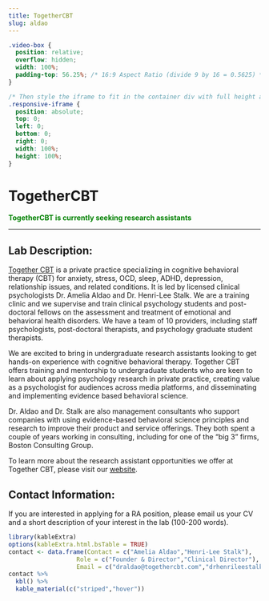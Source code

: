 ```yaml
---
title: TogetherCBT
slug: aldao
---
```


```css
.video-box {
  position: relative;
  overflow: hidden;
  width: 100%;
  padding-top: 56.25%; /* 16:9 Aspect Ratio (divide 9 by 16 = 0.5625) */
}

/* Then style the iframe to fit in the container div with full height and width */
.responsive-iframe {
  position: absolute;
  top: 0;
  left: 0;
  bottom: 0;
  right: 0;
  width: 100%;
  height: 100%;
}
```

# TogetherCBT

<span style="color:green">
**TogetherCBT is currently seeking research assistants**
</span>


***

## Lab Description:

[Together CBT](https://www.togethercbt.com/) is a private practice specializing in cognitive behavioral therapy (CBT) for anxiety, stress, OCD, sleep, ADHD, depression, relationship issues, and related conditions. It is led by licensed clinical psychologists Dr. Amelia Aldao and Dr. Henri-Lee Stalk. We are a training clinic and we supervise and train clinical psychology students and post-doctoral fellows on the assessment and treatment of emotional and behavioral health disorders. We have a team of 10 providers, including staff psychologists, post-doctoral therapists, and psychology graduate student therapists. 

We are excited to bring in undergraduate research assistants looking to get hands-on experience with cognitive behavioral therapy. Together CBT offers training and mentorship to undergraduate students who are keen to learn about applying psychology research in private practice, creating value as a psychologist for audiences across media platforms, and disseminating and implementing evidence based behavioral science.

Dr. Aldao and Dr. Stalk are also management consultants who support companies with using evidence-based behavioral science principles and research to improve their product and service offerings. They both spent a couple of years working in consulting, including for one of the “big 3” firms, Boston Consulting Group.

To learn more about the research assistant opportunities we offer at Together CBT, please visit our [website](https://www.togethercbt.com/undergrad).

## Contact Information:

If you are interested in applying for a RA position, please email us your CV and a short description of your interest in the lab (100-200 words).

```r
library(kableExtra)
options(kableExtra.html.bsTable = TRUE)
contact <- data.frame(Contact = c("Amelia Aldao","Henri-Lee Stalk"),
                   Role = c("Founder & Director","Clinical Director"),
                   Email = c("draldao@togethercbt.com","drhenrileestalk@gmail.com"))
contact %>%
  kbl() %>%
  kable_material(c("striped","hover"))
                   
                   
```

